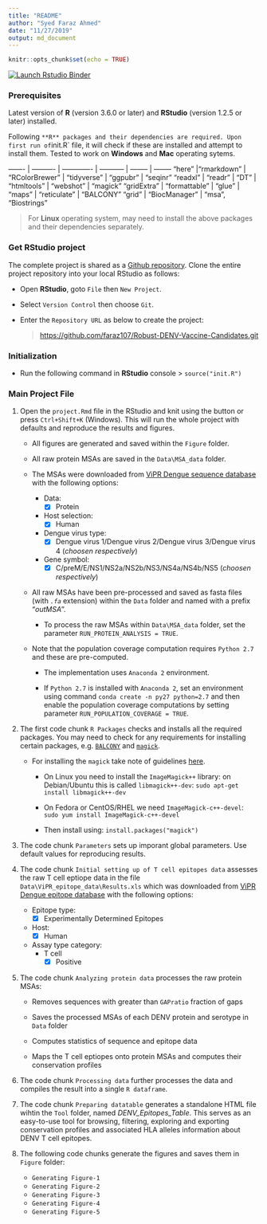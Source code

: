 ```yaml
---
title: "README"
author: "Syed Faraz Ahmed"
date: "11/27/2019"
output: md_document
---
```


```r
knitr::opts_chunk$set(echo = TRUE)
```

<!-- badges: start -->
[![Launch Rstudio Binder](http://mybinder.org/badge_logo.svg)](https://mybinder.org/v2/gh/faraz107/Robust-DENV-Vaccine-Candidates/master?urlpath=rstudio)
<!-- badges: end -->


### Prerequisites

Latest version of **R** (version 3.6.0 or later) and **RStudio** (version 1.2.5 or later) installed.

Following `**R** packages and their dependencies are required. Upon first run of `init.R` file, it will check if these are installed and attempt to install them. Tested to work on **Windows** and **Mac** operating sytems. 

------- | ---------- | ------------- | ----------- | -------- | --------
"here" |"rmarkdown" | "RColorBrewer" | "tidyverse" | "ggpubr" | "seqinr"
"readxl" |  "readr" | "DT" | "htmltools" | "webshot" | "magick"
"gridExtra" | "formattable" | "glue" | "maps" | "reticulate" | "BALCONY" 
"grid" | "BiocManager" | "msa", "Biostrings"

> For **Linux** operating system, may need to install the above packages and their dependencies separately.


### Get RStudio project

The complete project is shared as a [Github
repository](https://github.com/faraz107/Robust-DENV-Vaccine-Candidates). Clone the entire project repository into your local RStudio as follows:

-   Open **RStudio**, goto `File` then `New Project`.
-   Select `Version Control` then choose `Git`.
-   Enter the `Repository URL` as below to create the project: 

    >   <a href="https://github.com/faraz107/Robust-DENV-Vaccine-Candidates.git" class="uri">https://github.com/faraz107/Robust-DENV-Vaccine-Candidates.git</a>
    
### Initialization

-   Run the following command in **RStudio** console
>   `source("init.R")`

### Main Project File

1. Open the `project.Rmd` file in the RStudio and knit using the button or press `Ctrl+Shift+K` (Windows). This will run the whole project with defaults and reproduce the results and figures.

    * All figures are generated and saved within the `Figure` folder.
  
    * All raw protein MSAs are saved in the `Data\MSA_data` folder.
    
    * The MSAs were downloaded from [ViPR Dengue sequence database](https://www.viprbrc.org/brc/vipr_protein_search.spg?method=ShowCleanSearch&decorator=flavi_dengue) with the following options:

      - Data:
        + [x] Protein

      - Host selection: 
        + [x] Human
    
      - Dengue virus type:  
        - [x] Dengue virus 1/Dengue virus 2/Dengue virus 3/Dengue virus 4 (*choosen respectively*)

      - Gene symbol:  
        - [x] C/preM/E/NS1/NS2a/NS2b/NS3/NS4a/NS4b/NS5 (*choosen respectively*)
    
    * All raw MSAs have been pre-processed and saved as fasta files (with *`.fa`* extension) within the `Data` folder and named with a prefix "*outMSA*".
  
      - To process the raw MSAs within `Data\MSA_data` folder, set the parameter `RUN_PROTEIN_ANALYSIS = TRUE`.
    
    * Note that the population coverage computation requires `Python 2.7` and these are pre-computed. 
  
      - The implementation uses `Anaconda 2` environment. 
    
      - If `Python 2.7` is installed with `Anaconda 2`, set an environment using command `conda create -n py27 python=2.7` and then enable the population coverage computations by setting parameter `RUN_POPULATION_COVERAGE = TRUE`.

2. The first code chunk `R Packages` checks and installs all the required packages. You may need to check for any requirements for installing certain packages, e.g. [`BALCONY`](https://cran.r-project.org/web/packages/BALCONY/index.html) and [`magick`](https://cran.r-project.org/web/packages/magick/index.html).
    
    * For installing the `magick` take note of guidelines [here](https://cran.r-project.org/web/packages/magick/vignettes/intro.html).
    
      + On Linux you need to install the `ImageMagick++` library: on Debian/Ubuntu this is called `libmagick++-dev`:
        `sudo apt-get install libmagick++-dev`
      
      + On Fedora or CentOS/RHEL we need `ImageMagick-c++-devel`:
        `sudo yum install ImageMagick-c++-devel`
        
      + Then install using:
        `install.packages("magick")`

3. The code chunk `Parameters` sets up imporant global parameters. Use default values for reproducing results.

4. The code chunk `Initial setting up of T cell epitopes data` assesses the raw T cell eptiope data in the file `Data\ViPR_epitope_data\Results.xls` which was downloaded from [ViPR Dengue epitope database](https://www.viprbrc.org/brc/vipr_virusEpitope_search.spg?method=ShowCleanSearch&decorator=flavi_dengue) with the following options:

    - Epitope type:
      + [x] Experimentally Determined Epitopes

    - Host: 
      + [x] Human

    - Assay type category:  
      + T cell 
        - [x] Positive

5. The code chunk `Analyzing protein data` processes the raw protein MSAs:

    + Removes sequences with greater than `GAPratio` fraction of gaps
  
    + Saves the processed MSAs of each DENV protein and serotype in `Data` folder
  
    + Computes statistics of sequence and epitope data
  
    + Maps the T cell eptiopes onto protein MSAs and computes their conservation profiles
  
6. The code chunk `Processing data` further processes the data and compiles the result into a single `R dataframe`.

7. The code chunk `Preparing datatable` generates a standalone HTML file wihtin the `Tool` folder, named *DENV_Epitopes_Table*. This serves as an easy-to-use tool for browsing, filtering, exploring and  exporting conservation profiles and associated HLA alleles information about DENV T cell epitopes.

8. The following code chunks generate the figures and saves them in `Figure` folder:

    * `Generating Figure-1`
    * `Generating Figure-2`
    * `Generating Figure-3`
    * `Generating Figure-4`
    * `Generating Figure-5`